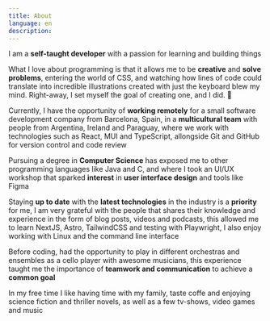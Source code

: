 ```yaml
---
title: About
language: en
description: 
---
```


I am a **self-taught developer** with a passion for learning and building things

What I love about programming is that it allows me to be **creative** and **solve problems**, entering the world 
of CSS, and watching how lines of code could translate into incredible illustrations created
with just the keyboard blew my mind. Right-away, I set myself the goal of creating one, and I did. 🎉 

Currently, I have the opportunity of **working remotely** for a small software development company from Barcelona, 
Spain, in a **multicultural team** with people from Argentina, Ireland and Paraguay, where we work with technologies such as 
React, MUI and TypeScript, allongside Git and GitHub for version control and code review

Pursuing a degree in **Computer Science** has exposed me to other programming languages like Java and C, 
and where I took an UI/UX workshop that sparked **interest** in **user interface design** and tools like Figma

Staying **up to date** with the **latest technologies** in the industry is a **priority** for me, I am very grateful
with the people that shares their knowledge and experience in the form of blog posts, videos and podcasts,
this allowed me to learn NextJS, Astro, TailwindCSS and testing with Playwright, I also enjoy working 
with Linux and the command line interface  

Before coding, had the opportunity to play in different orchestras and ensembles as a cello player with 
awesome musicians, this experience taught me the importance of **teamwork and communication** to achieve a 
**common goal**

In my free time I like having time with my family, taste coffe and enjoying science fiction and 
thriller novels, as well as a few tv-shows, video games and music 